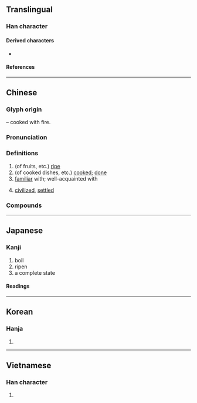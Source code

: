 {{also|熱}}
{{character info/new}}
==Translingual==
{{stroke order|strokes=15}}

===Han character===
{{Han char|rn=86|rad=火|as=11|sn=15|four=05331|canj=YIF|ids=⿱孰灬}}

====Derived characters====
* {{l|mul|[[𤒙]]}}

====References====
{{Han ref|kx=0680.200|dkj=19332|dj=1091.250|hdz=32231.030|uh=719F}}

----

==Chinese==
{{zh-forms}}

===Glyph origin===
{{Han etym}}
{{Han compound|孰|火|alt2=灬|t2=fire|ls=psc|c1=p|c2=s}} – cooked with fire.

===Pronunciation===
{{zh-pron
|m=熟,2a=Zh-shóu.oga
|m-s=
|c=suk6
|c-t=
|g=
|h=pfs=su̍k
|j=
|md=
|mn=xm,zz,tw:se̍k/qz:sia̍k/sio̍k
|mn_note=se̍k/sia̍k - vernacular; sio̍k - literary
|mn-t=sêg8
|w=
|x=
|mc=y
|oc=y
|cat=a
}}

===Definitions===
{{zh-hanzi}}

# (of fruits, etc.) [[ripe]]
# (of cooked dishes, etc.) [[cook]]ed; [[done]]
# [[familiar]] with; well-acquainted with
#: {{zh-x|我 唔係 好 熟 佢。|I'm not that '''well-acquainted''' with him/her.|C}}
# {{lb|zh|historical|_|ethnography}} [[civilized]], [[settled]] {{q|opposed with ''生'' or "wild"}}
#: {{zh-x|熟 黎|civilized Li}}

===Compounds===
{{zh-der|熟悉:familiar|熟人|熟知|熟番|半生半熟|兼權熟計|半生不熟|不熟|乍熟|五熟行|情熟|嫻熟|圓熟|催熟|大熟|慣熟|倒熟話|善馬熟人|半熟茶|倒熟|熟落|熟魏生張|熟紙|熟土|熟記|熟化|熟語|生張熟魏|熟菜|熟門熟路|摸手熟|滾瓜爛熟|熟料材兒|熟路輕轍|成熟|熟茶|熟稔|熟切店|熟視|眾所熟知|熟習|熟識|熟商量|熟嫻|熟水|晚熟|熟貨|熟能生巧|水泥熟料|熟荒|熟臉兒|炊熟|成熟期|熟手|托熟|爛熟|熟睡|未熟兒|滑熟|深思熟慮|熟分|熟石膏|攀親託熟|果熟自落|熟路輕車|熟讀玩味|相熟|熟客|熟嘴|熟皮|早熟|熟石灰|熟地|瓜熟蒂落|熟面人|熟慮|熟藥|熟腳|熟會|熟食|熟間|熟閑|熟路|熟讀精思|熟讀|熟諳|熟話|熟苗|熟羅|熟視無睹|熟炭|熟滑|熟慣|熟思|熟年|熟字|熟套子|熟套|熟練|熟絡|熟事|早熟兒童|熟精|眼熟|熟鐵|熟銅|羊胛熟|耳熟|純熟|背熟|駕輕就熟|腐熟|黃熟|習熟|飛熟|面生不熟|輕車熟路|鄰熟|軟熟|精熟|趁熟|豐熟|面熟|耳熟能詳}}

{{zh-cat|Beginning}}

----

==Japanese==

===Kanji===
{{ja-kanji|grade=6|rs=火11}}

# boil
# ripen
# a complete state

====Readings====
{{ja-readings
|goon=じゅく
|kanon=しゅく
|kun=う-れる, に-る, つらつら-, つくづく-
}}

----

==Korean==

===Hanja===
{{ko-hanja|hangeul=숙|eumhun=|rv=suk|mr=suk|y=swuk}}

# {{defn|lang=ko|sort=火11}}

----

==Vietnamese==

===Han character===
{{vi-hantu|[[thục]]|rs=火11}}

# {{defn|lang=vi|sort=火11}}